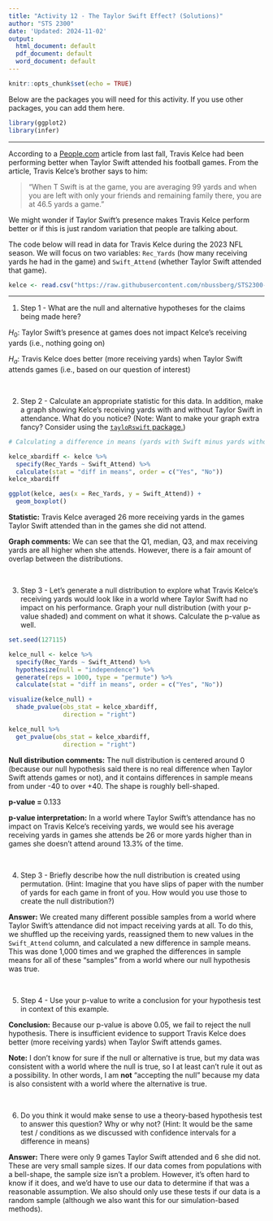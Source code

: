 ```yaml
---
title: "Activity 12 - The Taylor Swift Effect? (Solutions)"
author: "STS 2300"
date: 'Updated: 2024-11-02'
output:
  html_document: default
  pdf_document: default
  word_document: default
---
```


```r
knitr::opts_chunk$set(echo = TRUE)
```

Below are the packages you will need for this activity. If you use other packages, you can add them here.

```r
library(ggplot2)
library(infer)
```

---

According to a [People.com](https://people.com/travis-kelce-taylor-swift-improved-performance-nfl-8379432) article from last fall, Travis Kelce had been performing better when Taylor Swift attended his football games. From the article, Travis Kelce's brother says to him:

> “When T Swift is at the game, you are averaging 99 yards and when you are left with only your friends and remaining family there, you are at 46.5 yards a game.”

We might wonder if Taylor Swift's presence makes Travis Kelce perform better or if this is just random variation that people are talking about.

The code below will read in data for Travis Kelce during the 2023 NFL season. We will focus on two variables: `Rec_Yards` (how many receiving yards he had in the game) and `Swift_Attend` (whether Taylor Swift attended that game).

```r
kelce <- read.csv("https://raw.githubusercontent.com/nbussberg/STS2300-Fall2024/refs/heads/main/Data/kelce_stats_23.csv")
```

--- 

1. Step 1 - What are the null and alternative hypotheses for the claims being made here?

$H_0$: Taylor Swift's presence at games does not impact Kelce's receiving yards (i.e., nothing going on)

$H_a$: Travis Kelce does better (more receiving yards) when Taylor Swift attends games (i.e., based on our question of interest)

<br>


2. Step 2 - Calculate an appropriate statistic for this data. In addition, make a graph showing Kelce's receiving yards with and without Taylor Swift in attendance. What do you notice? (Note: Want to make your graph extra fancy? Consider using the [`tayloRswift` package.](https://cran.r-project.org/web/packages/tayloRswift/readme/README.html))

```r
# Calculating a difference in means (yards with Swift minus yards without)

kelce_xbardiff <- kelce %>%
  specify(Rec_Yards ~ Swift_Attend) %>%
  calculate(stat = "diff in means", order = c("Yes", "No"))
kelce_xbardiff

ggplot(kelce, aes(x = Rec_Yards, y = Swift_Attend)) +
  geom_boxplot()
```

**Statistic:** Travis Kelce averaged 26 more receiving yards in the games Taylor Swift attended than in the games she did not attend.

**Graph comments:** We can see that the Q1, median, Q3, and max receiving yards are all higher when she attends. However, there is a fair amount of overlap between the distributions.

<br>


3. Step 3 - Let's generate a null distribution to explore what Travis Kelce's receiving yards would look like in a world where Taylor Swift had no impact on his performance. Graph your null distribution (with your p-value shaded) and comment on what it shows. Calculate the p-value as well.

```r
set.seed(127115)

kelce_null <- kelce %>%
  specify(Rec_Yards ~ Swift_Attend) %>%
  hypothesize(null = "independence") %>%
  generate(reps = 1000, type = "permute") %>%
  calculate(stat = "diff in means", order = c("Yes", "No"))

visualize(kelce_null) +
  shade_pvalue(obs_stat = kelce_xbardiff,
               direction = "right")

kelce_null %>%
  get_pvalue(obs_stat = kelce_xbardiff,
               direction = "right")
```

**Null distribution comments:** The null distribution is centered around 0 (because our null hypothesis said there is no real difference when Taylor Swift attends games or not), and it contains differences in sample means from under -40 to over +40. The shape is roughly bell-shaped.

**p-value = ** 0.133

**p-value interpretation:** In a world where Taylor Swift's attendance has no impact on Travis Kelce's receiving yards, we would see his average receiving yards in games she attends be 26 or more yards higher than in games she doesn't attend around 13.3% of the time.

<br>


4. Step 3 - Briefly describe how the null distribution is created using permutation. (Hint: Imagine that you have slips of paper with the number of yards for each game in front of you. How would you use those to create the null distribution?)

**Answer:** We created many different possible samples from a world where Taylor Swift's attendance did not impact receiving yards at all. To do this, we shuffled up the receiving yards, reassigned them to new values in the `Swift_Attend` column, and calculated a new difference in sample means. This was done 1,000 times and we graphed the differences in sample means for all of these "samples" from a world where our null hypothesis was true.

<br>


5. Step 4 - Use your p-value to write a conclusion for your hypothesis test in context of this example.

**Conclusion:** Because our p-value is above 0.05, we fail to reject the null hypothesis. There is insufficient evidence to support Travis Kelce does better (more receiving yards) when Taylor Swift attends games.

**Note:** I don't know for sure if the null or alternative is true, but my data was consistent with a world where the null is true, so I at least can't rule it out as a possibility. In other words, I am **not** "accepting the null" because my data is also consistent with a world where the alternative is true.

<br>


6. Do you think it would make sense to use a theory-based hypothesis test to answer this question? Why or why not? (Hint: It would be the same test / conditions as we discussed with confidence intervals for a difference in means)

**Answer:** There were only 9 games Taylor Swift attended and 6 she did not. These are very small sample sizes. If our data comes from populations with a bell-shape, the sample size isn't a problem. However, it's often hard to know if it does, and we'd have to use our data to determine if that was a reasonable assumption. We also should only use these tests if our data is a random sample (although we also want this for our simulation-based methods).

